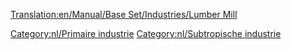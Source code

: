 [[Translation:en/Manual/Base Set/Industries/Lumber Mill]]

{{nl/Industrieën|image=en/Lumbermill.png
|name=Timmerhoutzagerij
|climates=[[nl/Manual/Klimaat#subtropisch|Subtropisch]].
|accepts=Niets
|produces=[[nl/Manual/Base Set/Cargos/Hout|Hout]]
|notes=Wordt niet gegenereerd op de kaart en zal niet worden gebouwd. Moet worden gesticht door de speler.<br> Moet ook worden gebouwd op [[en/Tree Type 4|boomtype 4]] (regenwoud), waar bomen worden geveld per vierkant in een bepaald gebied. Zodra alle bomen zijn omgehakt zal de productie zakken naar 0. Al gevolg daarvan moet er frequent bomen geplant worden om deze industrie aan de gang te houden.
}}

{{nl/Navbox Industrieën}}
[[Category:nl/Primaire industrie]]
[[Category:nl/Subtropische industrie]]
